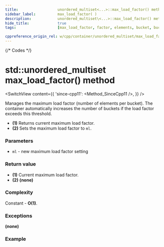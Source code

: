 ```yaml
---
title:					unordered_multiset<...>::max_load_factor() method
sidebar_label:			max_load_factor( )
description:			unordered_multiset\<...>::max_load_factor() method C++ documentation
hide_title:				true
tags:					[max_load_factor, factor, elements, bucket, buckets]

cppreference_origin_rel: w/cpp/container/unordered_multiset/max_load_factor
---
```



{/* Codes */}


# std::unordered_multiset max_load_factor() method

<SwitchView content={{
    'since-cpp11': <Method_SinceCpp11 />,
    }} />

Manages the maximum load factor (number of elements per bucket).
The container automatically increases the number of buckets if the load factor exceeds this threshold.

 - **(1)** Returns current maximum load factor.
 - **(2)** Sets the maximum load factor to `ml`.

### Parameters

 - `ml` - new maximum load factor setting

### Return value

 - **(1)** Current maximum load factor.
 - **(2)** **(none)**

### Complexity

Constant - **O(1)**.

### Exceptions

**(none)**

### Example

<ImproveSection />
